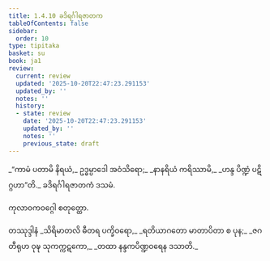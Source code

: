 ```yaml
---
title: 1.4.10 ခဒိရင်္ဂါရဇာတက
tableOfContents: false
sidebar:
  order: 10
type: tipitaka
basket: su
book: ja1
review:
  current: review
  updated: '2025-10-20T22:47:23.291153'
  updated_by: ''
  notes: ''
  history:
  - state: review
    date: '2025-10-20T22:47:23.291153'
    updated_by: ''
    notes: ''
    previous_state: draft
---
```



<DynamicBreadcrumb />


<ReviewStatus review={frontmatter.review} showDetails={true} />

<HypothesisAnnotation frontmatter={frontmatter} />

<Division number="40" book="ja1" e="ch" v="22" p="10">

<Paragraph number="86" type="verses" book="ja1">
_“ကာမံ ပတာမိ နိရယံ,_  
ဥဒ္ဓမ္ပာဒေါ အဝံသိရော;_  
_နာနရိယံ ကရိဿာမိ,_  
_ဟန္ဒ ပိဏ္ဍံ ပဋိဂ္ဂဟာ”တိ._  


</Paragraph>
</Division>

<Paragraph number="87" type="center" book="ja1">
ခဒိရင်္ဂါရဇာတကံ ဒသမံ.

  
ကုလာဝကဝဂ္ဂေါ စတုတ္ထော.



</Paragraph>

<Paragraph number="88" type="center" book="ja1">
တဿုဒ္ဒါနံ


</Paragraph>

<Paragraph number="89" type="verses" book="ja1">
_သိရိမာတလိ ဓီတရ ပက္ခိဝရော,_  
_ရတိယာဂတော မာတာပိတာ စ ပုန;_  
_ဇဂတီရုဟ ဝုဍ္ဎ သုကက္ကဋကော,_  
_တထာ နန္ဒကပိဏ္ဍဝရေန ဒသာတိ._
</Paragraph>